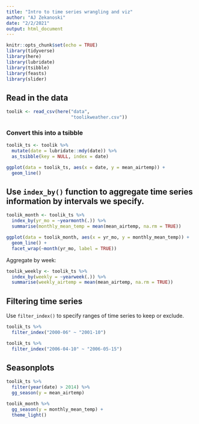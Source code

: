 ```yaml
---
title: "Intro to time series wrangling and viz"
author: "AJ Zekanoski"
date: "2/2/2021"
output: html_document
---
```


```r
knitr::opts_chunk$set(echo = TRUE)
library(tidyverse)
library(here)
library(lubridate)
library(tsibble)
library(feasts)
library(slider)
```


## Read in the data

```r
toolik <- read_csv(here("data",
                        "toolikweather.csv"))

```

### Convert this into a tsibble

```r
toolik_ts <- toolik %>% 
  mutate(date = lubridate::mdy(date)) %>% 
  as_tsibble(key = NULL, index = date)
```

```r
ggplot(data = toolik_ts, aes(x = date, y = mean_airtemp)) +
  geom_line()
```

## Use `index_by()` function to aggregate time series information by intervals we specify. 

```r
toolik_month <- toolik_ts %>% 
  index_by(yr_mo = ~yearmonth(.)) %>% 
  summarise(monthly_mean_temp = mean(mean_airtemp, na.rm = TRUE))
```

```r
ggplot(data = toolik_month, aes(x = yr_mo, y = monthly_mean_temp)) +
  geom_line() +
  facet_wrap(~month(yr_mo, label = TRUE))
```

Aggregate by week: 
```r
toolik_weekly <- toolik_ts %>% 
  index_by(weekly = ~yearweek(.)) %>% 
  summarise(weekly_airtemp = mean(mean_airtemp, na.rm = TRUE))
```

## Filtering time series

Use `filter_index()` to specify ranges of time series to keep or exclude.

```r
toolik_ts %>% 
  filter_index("2000-06" ~ "2001-10")
```

```r
toolik_ts %>% 
  filter_index("2006-04-10" ~ "2006-05-15")
```

## Seasonplots

```r
toolik_ts %>% 
  filter(year(date) > 2014) %>% 
  gg_season(y = mean_airtemp)

toolik_month %>% 
  gg_season(y = monthly_mean_temp) +
  theme_light()
```

